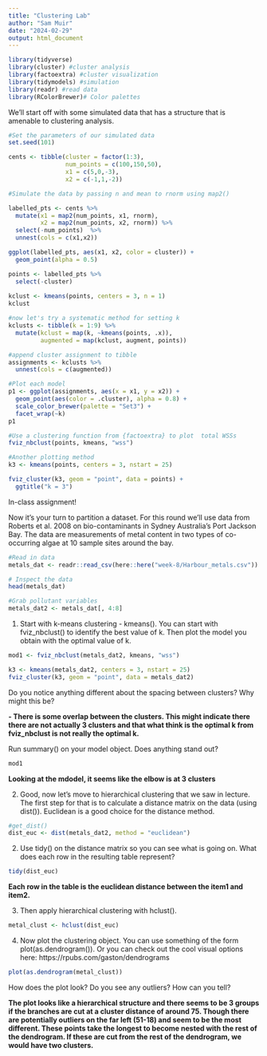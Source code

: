 ```yaml
---
title: "Clustering Lab"
author: "Sam Muir"
date: "2024-02-29"
output: html_document
---
```


```r
library(tidyverse) 
library(cluster) #cluster analysis
library(factoextra) #cluster visualization
library(tidymodels) #simulation 
library(readr) #read data
library(RColorBrewer)# Color palettes

```

We'll start off with some simulated data that has a structure that is amenable to clustering analysis.

```r
#Set the parameters of our simulated data
set.seed(101)

cents <- tibble(cluster = factor(1:3),
                num_points = c(100,150,50),
                x1 = c(5,0,-3),
                x2 = c(-1,1,-2))
```


```r
#Simulate the data by passing n and mean to rnorm using map2()

labelled_pts <- cents %>%
  mutate(x1 = map2(num_points, x1, rnorm),
         x2 = map2(num_points, x2, rnorm)) %>%
  select(-num_points)  %>%
  unnest(cols = c(x1,x2))

ggplot(labelled_pts, aes(x1, x2, color = cluster)) +
  geom_point(alpha = 0.5)
```


```r
points <- labelled_pts %>%
  select(-cluster)
  
kclust <- kmeans(points, centers = 3, n = 1)
kclust
```

```r
#now let's try a systematic method for setting k
kclusts <- tibble(k = 1:9) %>%
  mutate(kclust = map(k, ~kmeans(points, .x)),
         augmented = map(kclust, augment, points))
```

```r
#append cluster assignment to tibble
assignments <- kclusts %>%
  unnest(cols = c(augmented))
```

```r
#Plot each model 
p1 <- ggplot(assignments, aes(x = x1, y = x2)) +
  geom_point(aes(color = .cluster), alpha = 0.8) +
  scale_color_brewer(palette = "Set3") +
  facet_wrap(~k)
p1
```

```r
#Use a clustering function from {factoextra} to plot  total WSSs
fviz_nbclust(points, kmeans, "wss")
```


```r
#Another plotting method
k3 <- kmeans(points, centers = 3, nstart = 25)

fviz_cluster(k3, geom = "point", data = points) + 
  ggtitle("k = 3")
```


In-class assignment!

Now it's your turn to partition a dataset.  For this round we'll use data from Roberts et al. 2008 on bio-contaminants in Sydney Australia's Port Jackson Bay.  The data are measurements of metal content in two types of co-occurring algae at 10 sample sites around the bay.

```r
#Read in data
metals_dat <- readr::read_csv(here::here("week-8/Harbour_metals.csv"))

# Inspect the data
head(metals_dat)

#Grab pollutant variables
metals_dat2 <- metals_dat[, 4:8] 
```

1. Start with k-means clustering - kmeans().  You can start with fviz_nbclust() to identify the best value of k. Then plot the model you obtain with the optimal value of k. 

```r
mod1 <- fviz_nbclust(metals_dat2, kmeans, "wss")

k3 <- kmeans(metals_dat2, centers = 3, nstart = 25)
fviz_cluster(k3, geom = "point", data = metals_dat2)
```


Do you notice anything different about the spacing between clusters?  Why might this be?

**- There is some overlap between the clusters. This might indicate there there are not actually 3 clusters and that what think is the optimal k from fviz_nbclust is not really the optimal k.** 


Run summary() on your model object.  Does anything stand out?

```r
mod1
```

**Looking at the mdodel, it seems like the elbow is at 3 clusters**

2. Good, now let's move to hierarchical clustering that we saw in lecture. The first step for that is to calculate a distance matrix on the data (using dist()). Euclidean is a good choice for the distance method.

```r
#get_dist()
dist_euc <- dist(metals_dat2, method = "euclidean")
```


2. Use tidy() on the distance matrix so you can see what is going on. What does each row in the resulting table represent?

```r
tidy(dist_euc)
```

**Each row in the table is the euclidean distance between the item1 and item2.**

3. Then apply hierarchical clustering with hclust().

```r
metal_clust <- hclust(dist_euc)
```

4. Now plot the clustering object. You can use something of the form plot(as.dendrogram()).  Or you can check out the cool visual options here: https://rpubs.com/gaston/dendrograms

```r
plot(as.dendrogram(metal_clust))
```


How does the plot look? Do you see any outliers?  How can you tell?  

**The plot looks like a hierarchical structure and there seems to be 3 groups if the branches are cut at a cluster distance of around 75. Though there are potentially outliers on the far left (51-18) and seem to be the most different. These points take the longest to become nested with the rest of the dendrogram. If these are cut from the rest of the dendrogram, we would have two clusters.** 
